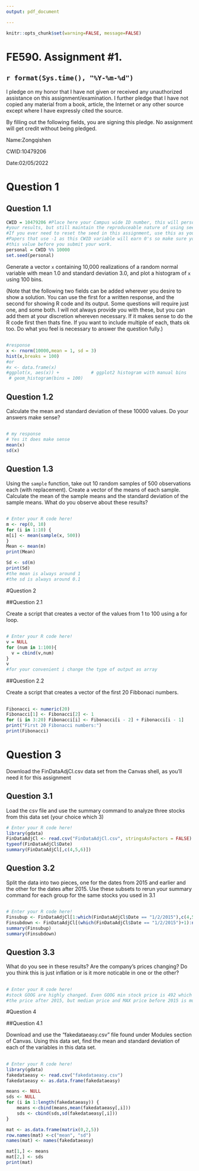 ```yaml
---
output: pdf_document

---
```


```r
knitr::opts_chunk$set(warning=FALSE, message=FALSE)
```



# FE590.  Assignment #1.


## `r format(Sys.time(), "%Y-%m-%d")`

I pledge on my honor that I have not given or received any unauthorized assistance on this assignment/examination. I further pledge that I have not copied any material from a book, article, the Internet or any other source except where I have expressly cited the source.

By filling out the following fields, you are signing this pledge.  No assignment will get credit without being pledged.

Name:Zongqishen

CWID:10479206

Date:02/05/2022

# Question 1

## Question 1.1
```r
CWID = 10479206 #Place here your Campus wide ID number, this will personalize
#your results, but still maintain the reproduceable nature of using seeds.
#If you ever need to reset the seed in this assignment, use this as your seed
#Papers that use -1 as this CWID variable will earn 0's so make sure you change
#this value before you submit your work.
personal = CWID %% 10000
set.seed(personal)
```
Generate a vector `x` containing 10,000 realizations of a random normal variable with mean 1.0 and standard deviation 3.0, and plot a histogram of `x` using 100 bins.

(Note that the following two fields can be added wherever you desire to show a solution.  You can use the first for a written response, and the second for showing R code and its output.  Some questions will require just one, and some both.  I will not always provide you with these, but you can add them at your discretion whereven necessary.  If it makes sense to do the R code first then thats fine.  If you want to include multiple of each, thats ok too.  Do what you feel is necessary to answer the question fully.)

## \textcolor{red}{Solution:} 

```r
#response
x <- rnorm(10000,mean = 1, sd = 3)
hist(x,breaks = 100)
#or
#x <- data.frame(x)
#ggplot(x, aes(x)) +            # ggplot2 histogram with manual bins
 # geom_histogram(bins = 100)
```


## Question 1.2
Calculate the mean and standard deviation of these 10000 values.  Do your answers make sense?

## \textcolor{red}{Solution:}

```r
# my response
# Yes it does make sense 
mean(x)
sd(x)
```





## Question 1.3
Using the `sample` function, take out 10 random samples of 500 observations each (with replacement).  Create a vector of the means of each sample.  Calculate the mean of the sample means and the standard deviation of the sample means.  What do you observe about these results?

## \textcolor{red}{Solution:}

```r
# Enter your R code here!
m <- rep(0, 10)
for (i in 1:10) {
m[i] <- mean(sample(x, 500))
}
Mean <- mean(m)
print(Mean)

Sd <- sd(m)
print(Sd)
#the mean is always around 1
#the sd is always around 0.1
```




#Question 2

##Question 2.1

Create a script that creates a vector of the values from 1 to 100 using a for loop.

## \textcolor{red}{Solution:}

```r
# Enter your R code here!
v = NULL
for (num in 1:100){
  v = cbind(v,num)
}
v 
#for your convenient i change the type of output as array

```

##Question 2.2

Create a script that creates a vector of the first 20 Fibbonaci numbers.

## \textcolor{red}{Solution:}

```r
Fibonacci <- numeric(20)
Fibonacci[1] <- Fibonacci[2] <- 1
for (i in 3:20) Fibonacci[i] <- Fibonacci[i - 2] + Fibonacci[i - 1]
print("First 20 Fibonacci numbers:")
print(Fibonacci)

```






# Question 3
Download the FinDataAdjCl.csv data set from the Canvas shell, as you'll need it for this assignment

## Question 3.1

Load the csv file and use the summary command to analyze three stocks from this data set (your choice which 3)



```r
# Enter your R code here!
library(gdata)
FinDataAdjCl <- read.csv("FinDataAdjCl.csv", stringsAsFactors = FALSE)
typeof(FinDataAdjCl$Date)
summary(FinDataAdjCl[,c(4,5,6)])
```



## Question 3.2

Split the data into two pieces, one for the dates from 2015 and earlier and the other for the dates after 2015.  Use these subsets to rerun your summary command for each group for the same stocks you used in 3.1

## \textcolor{red}{Solution:}

```r
# Enter your R code here!
Finsubup <- FinDataAdjCl[1:which(FinDataAdjCl$Date == "1/2/2015"),c(4,5,6)]
Finsubdown <- FinDataAdjCl[(which(FinDataAdjCl$Date == "1/2/2015")+1):nrow(FinDataAdjCl),c(4,5,6)]
summary(Finsubup)
summary(Finsubdown)
```

## Question 3.3

What do you see in these results? Are the company's prices changing?  Do you think this is just inflation or is it more noticable in one or the other?

## \textcolor{red}{Solution:}

```r
# Enter your R code here!
#stock GOOG are highly changed. Even GOOG min stock price is 492 which is almost same with 
#the price after 2015, but median price and MAX price before 2015 is much lower than price after 2015

```



#Question 4

##Question 4.1

Download and use the "fakedataeasy.csv" file found under Modules section of Canvas.  Using this data set, find the mean and standard deviation of each of the variables in this data set.  

## \textcolor{red}{Solution:}

```r
# Enter your R code here!
library(gdata)
fakedataeasy <- read.csv("fakedataeasy.csv")
fakedataeasy <- as.data.frame(fakedataeasy)

means <- NULL
sds <- NULL
for (i in 1:length(fakedataeasy)) {
    means <-cbind(means,mean(fakedataeasy[,i]))
    sds <- cbind(sds,sd(fakedataeasy[,i]))
}

mat <- as.data.frame(matrix(0,2,5))
row.names(mat) <-c("mean", "sd")
names(mat) <- names(fakedataeasy)

mat[1,] <- means
mat[2,] <- sds
print(mat)
```

